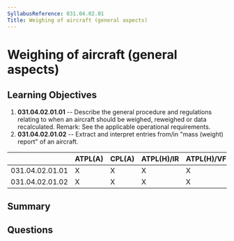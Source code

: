 ```yaml
---
SyllabusReference: 031.04.02.01
Title: Weighing of aircraft (general aspects)
---
```


# Weighing of aircraft (general aspects)

## Learning Objectives

1. **031.04.02.01.01** -- Describe the general procedure and regulations relating
   to when an aircraft should be weighed, reweighed or data recalculated.
   Remark: See the applicable operational requirements.
2. **031.04.02.01.02** -- Extract and interpret entries from/in "mass (weight)
   report" of an aircraft.

|                 | ATPL(A) | CPL(A) | ATPL(H)/IR | ATPL(H)/VFR | CPL(H) | IR  | CBIR(A) |
| --------------- | ------- | ------ | ---------- | ----------- | ------ | --- | ------- |
| 031.04.02.01.01 | X       | X      | X          | X           | X      |     |         |
| 031.04.02.01.02 | X       | X      | X          | X           | X      |     |         |

## Summary

## Questions
